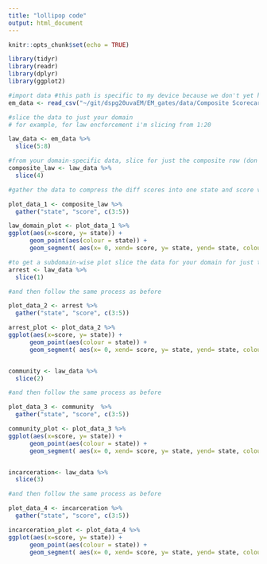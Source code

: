 ```yaml
---
title: "lollipop code"
output: html_document
---
```


```r
knitr::opts_chunk$set(echo = TRUE)
```


```r
library(tidyr)
library(readr)
library(dplyr)
library(ggplot2)

#import data #this path is specific to my device because we don't yet have the right composites file 
em_data <- read_csv("~/git/dspg20uvaEM/EM_gates/data/Composite Scorecard - Sheet2.csv")

#slice the data to just your domain
# for example, for law encforcement i'm slicing from 1:20

law_data <- em_data %>%
  slice(5:8)

#from your domain-specific data, slice for just the composite row (don't filter because that may be wierd)
composite_law <- law_data %>%
  slice(4)

#gather the data to compress the diff scores into one state and score variable

plot_data_1 <- composite_law %>%
  gather("state", "score", c(3:5))

law_domain_plot <- plot_data_1 %>%
ggplot(aes(x=score, y= state)) +
      geom_point(aes(colour = state)) +  
      geom_segment( aes(x= 0, xend= score, y= state, yend= state, colour = state)) 

#to get a subdomain-wise plot slice the data for your domain for just the row that pertains to the specific subdomain 
arrest <- law_data %>%
  slice(1)

#and then follow the same process as before  

plot_data_2 <- arrest %>%
  gather("state", "score", c(3:5))

arrest_plot <- plot_data_2 %>%
ggplot(aes(x=score, y= state)) +
      geom_point(aes(colour = state)) +  
      geom_segment( aes(x= 0, xend= score, y= state, yend= state, colour = state)) 


community <- law_data %>%
  slice(2)

#and then follow the same process as before  

plot_data_3 <- community  %>%
  gather("state", "score", c(3:5))

community_plot <- plot_data_3 %>%
ggplot(aes(x=score, y= state)) +
      geom_point(aes(colour = state)) +  
      geom_segment( aes(x= 0, xend= score, y= state, yend= state, colour = state)) 


incarceration<- law_data %>%
  slice(3)

#and then follow the same process as before  

plot_data_4 <- incarceration %>%
  gather("state", "score", c(3:5))

incarceration_plot <- plot_data_4 %>%
ggplot(aes(x=score, y= state)) +
      geom_point(aes(colour = state)) +  
      geom_segment( aes(x= 0, xend= score, y= state, yend= state, colour = state)) 


```


